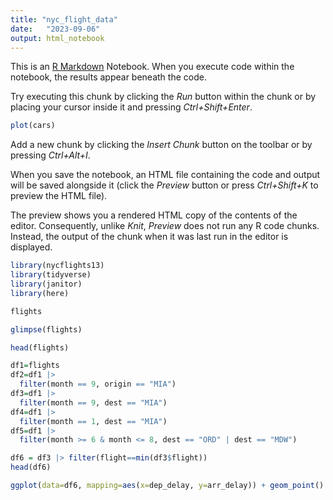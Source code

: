 ---
title: "nyc_flight_data"
date:   "2023-09-06"
output: html_notebook
---

This is an [R Markdown](http://rmarkdown.rstudio.com) Notebook. When you execute code within the notebook, the results appear beneath the code. 

Try executing this chunk by clicking the *Run* button within the chunk or by placing your cursor inside it and pressing *Ctrl+Shift+Enter*. 

```{r}
plot(cars)
```

Add a new chunk by clicking the *Insert Chunk* button on the toolbar or by pressing *Ctrl+Alt+I*.

When you save the notebook, an HTML file containing the code and output will be saved alongside it (click the *Preview* button or press *Ctrl+Shift+K* to preview the HTML file).

The preview shows you a rendered HTML copy of the contents of the editor. Consequently, unlike *Knit*, *Preview* does not run any R code chunks. Instead, the output of the chunk when it was last run in the editor is displayed.

```{r}
library(nycflights13)
library(tidyverse)
library(janitor)
library(here)
```

```{r}
flights
```
```{r}
glimpse(flights)
```
```{r}
head(flights)
```

```{r}
df1=flights
df2=df1 |>
  filter(month == 9, origin == "MIA")
df3=df1 |>
  filter(month == 9, dest == "MIA")
df4=df1 |>
  filter(month == 1, dest == "MIA") 
df5=df1 |>
  filter(month >= 6 & month <= 8, dest == "ORD" | dest == "MDW")
```


```{r}
df6 = df3 |> filter(flight==min(df3$flight))
head(df6)
```
```{r}
ggplot(data=df6, mapping=aes(x=dep_delay, y=arr_delay)) + geom_point()
```

```{r}




```
```{r}
 
```


